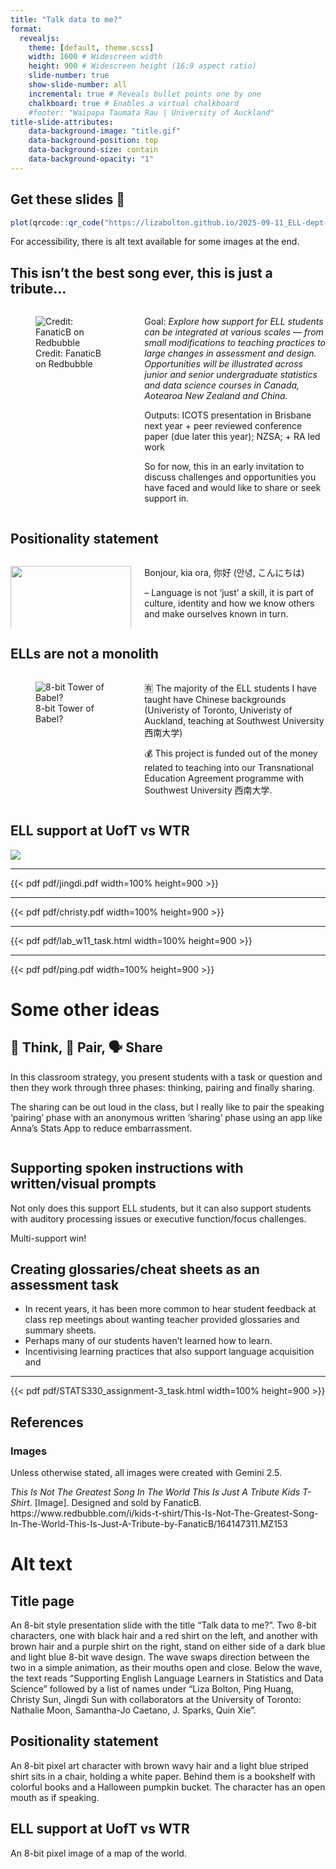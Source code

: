 ```yaml
---
title: "Talk data to me?"
format:
  revealjs:
    theme: [default, theme.scss]
    width: 1600 # Widescreen width
    height: 900 # Widescreen height (16:9 aspect ratio)
    slide-number: true
    show-slide-number: all
    incremental: true # Reveals bullet points one by one
    chalkboard: true # Enables a virtual chalkboard
    #footer: "Waipapa Taumata Rau | University of Auckland"
title-slide-attributes: 
    data-background-image: "title.gif"
    data-background-position: top
    data-background-size: contain
    data-background-opacity: "1"
---
```



## Get these slides 📱

```r
plot(qrcode::qr_code("https://lizabolton.github.io/2025-09-11_ELL-dept-symposium/#/title-slide"))
```

For accessibility, there is alt text available for some images at the end.

## This isn't the best song ever, this is just a tribute...

::: columns

::: {.column width="40%"}
![Credit: FanaticB on Redbubble](img/tribute.png)
:::

::: {.column width="60%"}
Goal: *Explore how support for ELL students can be integrated at various scales — from small modifications to teaching practices to large changes in assessment and design. Opportunities will be illustrated across junior and senior undergraduate statistics and data science courses in Canada, Aotearoa New Zealand and China.*

Outputs: ICOTS presentation in Brisbane next year + peer reviewed conference paper (due later this year); NZSA; + RA led work

So for now, this in an early invitation to discuss challenges and opportunities you have faced and would like to share or seek support in.
:::

:::

## Positionality statement

::: columns

::: {.column width="40%"}
![](img/liza8bit.png){width=100%}
:::

::: {.column width="60%"}
Bonjour, kia ora, 你好 (안녕, こんにちは)

--
Language is not 'just' a skill, it is part of culture, identity and how we know others and make ourselves known in turn.
:::

:::


## ELLs are not a monolith

::: columns

::: {.column width="40%"}
![8-bit Tower of Babel?](img/babel.png)

:::

::: {.column width="60%"}

🈶 The majority of the ELL students I have taught have Chinese backgrounds (Univeristy of Toronto, Univeristy of Auckland, teaching at Southwest University 西南大学)

💰 This project is funded out of the money related to teaching into our Transnational Education Agreement programme with Southwest University 西南大学.

:::

::: 


## ELL support at UofT vs WTR

![](img/map.png)

---

{{< pdf pdf/jingdi.pdf width=100% height=900 >}}

---

{{< pdf pdf/christy.pdf width=100% height=900 >}}

---

{{< pdf pdf/lab_w11_task.html width=100% height=900 >}}

---

{{< pdf pdf/ping.pdf width=100% height=900 >}}

# Some other ideas

## 🤔 Think, 👯 Pair, 🗣️ Share

In this classroom strategy, you present students with a task or question and then they work through three phases: thinking, pairing and finally sharing. 

The sharing can be out loud in the class, but I really like to pair the speaking ‘pairing’ phase with an anonymous written ‘sharing’ phase using an app like Anna’s Stats App to reduce embarrassment. 

::: columns

::: {.column width="50%"}

:::

::: {.column width="50%"}
:::

:::

## Supporting spoken instructions with written/visual prompts

Not only does this support ELL students, but it can also support students with auditory processing issues or executive function/focus challenges. 

Multi-support win!

## Creating glossaries/cheat sheets as an assessment task

- In recent years, it has been more common to hear student feedback at class rep meetings about wanting teacher provided glossaries and summary sheets.
- Perhaps many of our students haven't learned how to learn.
- Incentivising learning practices that also support language acquisition and 

---

{{< pdf pdf/STATS330_assignment-3_task.html width=100% height=900 >}}


## References

### Images
Unless otherwise stated, all images were created with Gemini 2.5.

*This Is Not The Greatest Song In The World This Is Just A Tribute Kids T-Shirt*. [Image]. Designed and sold by FanaticB. https://www.redbubble.com/i/kids-t-shirt/This-Is-Not-The-Greatest-Song-In-The-World-This-Is-Just-A-Tribute-by-FanaticB/164147311.MZ153

# Alt text

## Title page
An 8-bit style presentation slide with the title "Talk data to me?". Two 8-bit characters, one with black hair and a red shirt on the left, and another with brown hair and a purple shirt on the right, stand on either side of a dark blue and light blue 8-bit wave design. The wave swaps direction between the two in a simple animation, as their mouths open and close. Below the wave, the text reads "Supporting English Language Learners in Statistics and Data Science" followed by a list of names under "Liza Bolton, Ping Huang, Christy Sun, Jingdi Sun with collaborators at the University of Toronto: Nathalie Moon, Samantha-Jo Caetano, J. Sparks, Quin Xie".

## Positionality statement

An 8-bit pixel art character with brown wavy hair and a light blue striped shirt sits in a chair, holding a white paper. Behind them is a bookshelf with colorful books and a Halloween pumpkin bucket. The character has an open mouth as if speaking.

## ELL support at UofT vs WTR

An 8-bit pixel image of a map of the world.
